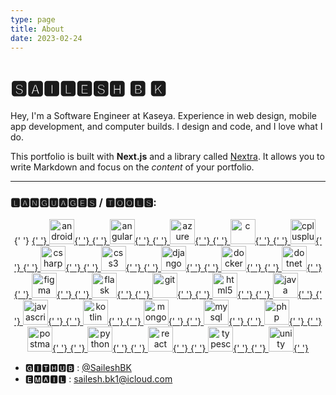 ```yaml
---
type: page
title: About
date: 2023-02-24
---
```


# 🆂🅰🅸🅻🅴🆂🅷 🅱 🅺

Hey, I'm a Software Engineer at Kaseya. Experience in web design, mobile app development, and computer builds.
I design and code, and I love what I do.

This portfolio is built with **Next.js** and a library called [Nextra](https://nextra.vercel.app/). It allows you to write Markdown and focus on the _content_ of your portfolio.

---

<h3 align="left">🅻🅰🅽🅶🆄🅰🅶🅴🆂 / 🆃🅾🅾🅻🆂:</h3>
<p align="center" display="flex">
  {' '}
  <a href="https://developer.android.com" target="_blank" rel="noreferrer">
    {' '}
    <img
      src="https://raw.githubusercontent.com/devicons/devicon/master/icons/android/android-original-wordmark.svg"
      alt="android"
      width="40"
      height="40"
    />{' '}
  </a> <a href="https://angular.io" target="_blank" rel="noreferrer">
    {' '}
    <img
      src="https://raw.githubusercontent.com/devicons/devicon/master/icons/angularjs/angularjs-original-wordmark.svg"
      alt="angularjs"
      width="40"
      height="40"
    />{' '}
  </a> <a
    href="https://azure.microsoft.com/en-in/"
    target="_blank"
    rel="noreferrer"
  >
    {' '}
    <img
      src="https://www.vectorlogo.zone/logos/microsoft_azure/microsoft_azure-icon.svg"
      alt="azure"
      width="40"
      height="40"
    />{' '}
  </a> <a href="https://www.cprogramming.com/" target="_blank" rel="noreferrer">
    {' '}
    <img
      src="https://raw.githubusercontent.com/devicons/devicon/master/icons/c/c-original.svg"
      alt="c"
      width="40"
      height="40"
    />{' '}
  </a> <a
    href="https://www.w3schools.com/cpp/"
    target="_blank"
    rel="noreferrer"
  >
    {' '}
    <img
      src="https://raw.githubusercontent.com/devicons/devicon/master/icons/cplusplus/cplusplus-original.svg"
      alt="cplusplus"
      width="40"
      height="40"
    />{' '}
  </a> <a href="https://www.w3schools.com/cs/" target="_blank" rel="noreferrer">
    {' '}
    <img
      src="https://raw.githubusercontent.com/devicons/devicon/master/icons/csharp/csharp-original.svg"
      alt="csharp"
      width="40"
      height="40"
    />{' '}
  </a> <a
    href="https://www.w3schools.com/css/"
    target="_blank"
    rel="noreferrer"
  >
    {' '}
    <img
      src="https://raw.githubusercontent.com/devicons/devicon/master/icons/css3/css3-original-wordmark.svg"
      alt="css3"
      width="40"
      height="40"
    />{' '}
  </a> <a
    href="https://www.djangoproject.com/"
    target="_blank"
    rel="noreferrer"
  >
    {' '}
    <img
      src="https://cdn.worldvectorlogo.com/logos/django.svg"
      alt="django"
      width="40"
      height="40"
    />{' '}
  </a> <a href="https://www.docker.com/" target="_blank" rel="noreferrer">
    {' '}
    <img
      src="https://raw.githubusercontent.com/devicons/devicon/master/icons/docker/docker-original-wordmark.svg"
      alt="docker"
      width="40"
      height="40"
    />{' '}
  </a> <a href="https://dotnet.microsoft.com/" target="_blank" rel="noreferrer">
    {' '}
    <img
      src="https://raw.githubusercontent.com/devicons/devicon/master/icons/dot-net/dot-net-original-wordmark.svg"
      alt="dotnet"
      width="40"
      height="40"
    />{' '}
  </a> <a href="https://www.figma.com/" target="_blank" rel="noreferrer">
    {' '}
    <img
      src="https://www.vectorlogo.zone/logos/figma/figma-icon.svg"
      alt="figma"
      width="40"
      height="40"
    />{' '}
  </a> <a
    href="https://flask.palletsprojects.com/"
    target="_blank"
    rel="noreferrer"
  >
    {' '}
    <img
      src="https://www.vectorlogo.zone/logos/pocoo_flask/pocoo_flask-icon.svg"
      alt="flask"
      width="40"
      height="40"
    />{' '}
  </a> <a href="https://git-scm.com/" target="_blank" rel="noreferrer">
    {' '}
    <img
      src="https://www.vectorlogo.zone/logos/git-scm/git-scm-icon.svg"
      alt="git"
      width="40"
      height="40"
    />{' '}
  </a> <a href="https://www.w3.org/html/" target="_blank" rel="noreferrer">
    {' '}
    <img
      src="https://raw.githubusercontent.com/devicons/devicon/master/icons/html5/html5-original-wordmark.svg"
      alt="html5"
      width="40"
      height="40"
    />{' '}
  </a> <a href="https://www.java.com" target="_blank" rel="noreferrer">
    {' '}
    <img
      src="https://raw.githubusercontent.com/devicons/devicon/master/icons/java/java-original.svg"
      alt="java"
      width="40"
      height="40"
    />{' '}
  </a> <a
    href="https://developer.mozilla.org/en-US/docs/Web/JavaScript"
    target="_blank"
    rel="noreferrer"
  >
    {' '}
    <img
      src="https://raw.githubusercontent.com/devicons/devicon/master/icons/javascript/javascript-original.svg"
      alt="javascript"
      width="40"
      height="40"
    />{' '}
  </a> <a href="https://kotlinlang.org" target="_blank" rel="noreferrer">
    {' '}
    <img
      src="https://www.vectorlogo.zone/logos/kotlinlang/kotlinlang-icon.svg"
      alt="kotlin"
      width="40"
      height="40"
    />{' '}
  </a> <a href="https://www.mongodb.com/" target="_blank" rel="noreferrer">
    {' '}
    <img
      src="https://raw.githubusercontent.com/devicons/devicon/master/icons/mongodb/mongodb-original-wordmark.svg"
      alt="mongodb"
      width="40"
      height="40"
    />{' '}
  </a> <a href="https://www.mysql.com/" target="_blank" rel="noreferrer">
    {' '}
    <img
      src="https://raw.githubusercontent.com/devicons/devicon/master/icons/mysql/mysql-original-wordmark.svg"
      alt="mysql"
      width="40"
      height="40"
    />{' '}
  </a> <a href="https://www.php.net" target="_blank" rel="noreferrer">
    {' '}
    <img
      src="https://raw.githubusercontent.com/devicons/devicon/master/icons/php/php-original.svg"
      alt="php"
      width="40"
      height="40"
    />{' '}
  </a> <a href="https://postman.com" target="_blank" rel="noreferrer">
    {' '}
    <img
      src="https://www.vectorlogo.zone/logos/getpostman/getpostman-icon.svg"
      alt="postman"
      width="40"
      height="40"
    />{' '}
  </a> <a href="https://www.python.org" target="_blank" rel="noreferrer">
    {' '}
    <img
      src="https://raw.githubusercontent.com/devicons/devicon/master/icons/python/python-original.svg"
      alt="python"
      width="40"
      height="40"
    />{' '}
  </a> <a href="https://reactjs.org/" target="_blank" rel="noreferrer">
    {' '}
    <img
      src="https://raw.githubusercontent.com/devicons/devicon/master/icons/react/react-original-wordmark.svg"
      alt="react"
      width="40"
      height="40"
    />{' '}
  </a> <a
    href="https://www.typescriptlang.org/"
    target="_blank"
    rel="noreferrer"
  >
    {' '}
    <img
      src="https://raw.githubusercontent.com/devicons/devicon/master/icons/typescript/typescript-original.svg"
      alt="typescript"
      width="40"
      height="40"
    />{' '}
  </a> <a href="https://unity.com/" target="_blank" rel="noreferrer">
    {' '}
    <img
      src="https://www.vectorlogo.zone/logos/unity3d/unity3d-icon.svg"
      alt="unity"
      width="40"
      height="40"
    />{' '}
  </a>
</p>

- 🅶🅸🆃🅷🆄🅱 : [@SaileshBK](https://github.com/SaileshBK)
- 🅴🅼🅰🅸🅻 : sailesh.bk1@icloud.com
